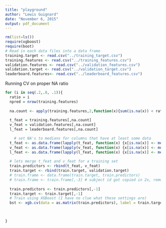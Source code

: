 ```yaml
---
title: "playground"
author: "Lewis Guignard"
date: "November 6, 2015"
output: pdf_document
---
```


```r
rm(list=ls())
require(xgboost)
require(boot)
# Read in each data files into a data frame
training.target <- read.csv("../training_target.csv")
training.features <- read.csv("../training_features.csv")
validation.features <- read.csv("../validation_features.csv")
validation.target <- read.csv("../validation_target.csv")
leaderboard.features<- read.csv("../leaderboard_features.csv")
```

Running CV on proper NA ratio
```r

for (i in seq(.2,.8, .1)){
  ratio = i
  npred = nrow(training.features)
  
  na.count <- apply(training.features,2,function(x){sum(is.na(x)) < ratio*npred})
  
  t_feat = training.features[,na.count]
  v_feat = validation.features[,na.count]
  l_feat = leaderboard.features[,na.count]

    # set NA's to medians for columns that have at least some data
  t_feat <- as.data.frame(lapply(t_feat, function(x) {x[is.na(x)] <- median(x, na.rm=TRUE); x}))
  v_feat <- as.data.frame(lapply(v_feat, function(x) {x[is.na(x)] <- median(x, na.rm=TRUE); x}))
  l_feat <- as.data.frame(lapply(l_feat, function(x) {x[is.na(x)] <- median(x, na.rm=TRUE); x}))
  
  # lets merge t_feat and v_feat for a training set
  train.predictors <- rbind(t_feat, v_feat)
  train.target <- rbind(train.target, validation.target)
  # train.frame <- data.frame(train.target, train.predictors)
  # train.frame <- train.frame[,-3] # subject id got copied in 2x, remove one of them
  
  train.predictors <- train.predictors[,-1]
  train.target <- train.target[,-1]
  # Train using XGBoost (I have no clue what these settings are)
  bst <- xgb.cv(data = as.matrix(train.predictors), label = train.target, max.depth = 3, eta = .8, nthread = 2, nround = 2, objective = "reg:linear", nfold = 10)
  

  
}
```


